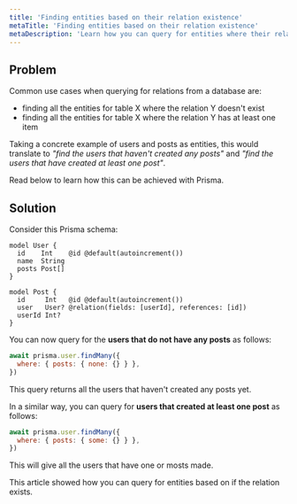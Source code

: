 ```yaml
---
title: 'Finding entities based on their relation existence'
metaTitle: 'Finding entities based on their relation existence'
metaDescription: 'Learn how you can query for entities where their relation exists or not'
---
```


## Problem

Common use cases when querying for relations from a database are:

-  finding all the entities for table X where the relation Y doesn't exist
- finding all the entities for table X where the relation Y has at least one item 

Taking a concrete example of users and posts as entities, this would translate to _"find the users that haven't created any posts"_ and _"find the users that have created at least one post"_. 

Read below to learn how this can be achieved with Prisma.

## Solution

Consider this Prisma schema:

```prisma
model User {
  id    Int    @id @default(autoincrement())
  name  String
  posts Post[]
}

model Post {
  id     Int   @id @default(autoincrement())
  user   User? @relation(fields: [userId], references: [id])
  userId Int?
}
```

You can now query for the **users that do not have any posts** as follows:

```js
await prisma.user.findMany({
  where: { posts: { none: {} } },
})
```

This query returns all the users that haven't created any posts yet.

In a similar way, you can query for **users that created at least one post** as follows:

```js
await prisma.user.findMany({
  where: { posts: { some: {} } },
})
```

This will give all the users that have one or mosts made.

This article showed how you can query for entities based on if the relation exists.

